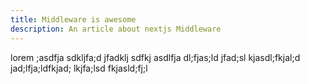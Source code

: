 ```yaml
---
title: Middleware is awesome
description: An article about nextjs Middleware
---
```


lorem ;asdfja sdkljfa;d jfadklj sdfkj asdlfja dl;fjas;ld jfad;sl kjasdl;fkjal;d jad;lfja;ldfkjad; lkjfa;lsd fkjasld;fj;l